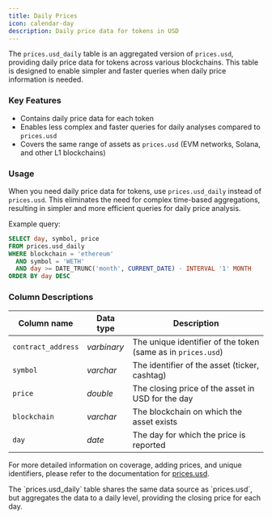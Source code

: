 ```yaml
---
title: Daily Prices
icon: calendar-day
description: Daily price data for tokens in USD
---
```


The `prices.usd_daily` table is an aggregated version of `prices.usd`, providing daily price data for tokens across various blockchains. This table is designed to enable simpler and faster queries when daily price information is needed.

### Key Features

- Contains daily price data for each token
- Enables less complex and faster queries for daily analyses compared to `prices.usd`
- Covers the same range of assets as `prices.usd` (EVM networks, Solana, and other L1 blockchains)

### Usage

When you need daily price data for tokens, use `prices.usd_daily` instead of `prices.usd`. This eliminates the need for complex time-based aggregations, resulting in simpler and more efficient queries for daily price analysis.

Example query:

```sql
SELECT day, symbol, price
FROM prices.usd_daily
WHERE blockchain = 'ethereum'
  AND symbol = 'WETH'
  AND day >= DATE_TRUNC('month', CURRENT_DATE) - INTERVAL '1' MONTH
ORDER BY day DESC
```

### Column Descriptions

| Column name        | Data type   | Description                                                  |
| ------------------ | ----------- | ------------------------------------------------------------ |
| `contract_address` | _varbinary_ | The unique identifier of the token (same as in `prices.usd`) |
| `symbol`           | _varchar_   | The identifier of the asset (ticker, cashtag)                |
| `price`            | _double_    | The closing price of the asset in USD for the day            |
| `blockchain`       | _varchar_   | The blockchain on which the asset exists                     |
| `day`              | _date_      | The day for which the price is reported                      |

For more detailed information on coverage, adding prices, and unique identifiers, please refer to the documentation for [prices.usd](/data-catalog/curated/asset-tracking/prices/prices).

<Note>
  The `prices.usd_daily` table shares the same data source as `prices.usd`, but
  aggregates the data to a daily level, providing the closing price for each
  day.
</Note>
